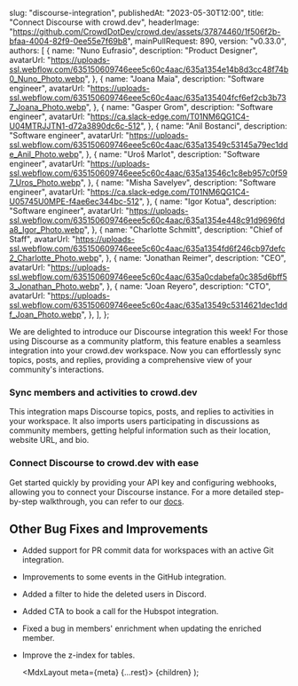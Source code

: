 
  slug: "discourse-integration",
  publishedAt: "2023-05-30T12:00",
  title: "Connect Discourse with crowd.dev",
  headerImage:
    "https://github.com/CrowdDotDev/crowd.dev/assets/37874460/1f506f2b-bfaa-4004-82f9-0ee55e7f69b8",
  mainPullRequest: 890,
  version: "v0.33.0",
  authors: [
    {
      name: "Nuno Eufrasio",
      description: "Product Designer",
      avatarUrl:
        "https://uploads-ssl.webflow.com/635150609746eee5c60c4aac/635a1354e14b8d3cc48f74b0_Nuno_Photo.webp",
    },
    {
      name: "Joana Maia",
      description: "Software engineer",
      avatarUrl:
        "https://uploads-ssl.webflow.com/635150609746eee5c60c4aac/635a135404fcf6ef2cb3b737_Joana_Photo.webp",
    },
    {
      name: "Gasper Grom",
      description: "Software engineer",
      avatarUrl: "https://ca.slack-edge.com/T01NM6QG1C4-U04MTRJJTN1-d72a3890dc6c-512",
    },
    {
      name: "Anil Bostanci",
      description: "Software engineer",
      avatarUrl:
        "https://uploads-ssl.webflow.com/635150609746eee5c60c4aac/635a13549c53145a79ec1dde_Anil_Photo.webp",
    },
    {
      name: "Uroš Marlot",
      description: "Software engineer",
      avatarUrl:
        "https://uploads-ssl.webflow.com/635150609746eee5c60c4aac/635a13546c1c8eb957c0f597_Uros_Photo.webp",
    },
    {
      name: "Misha Savelyev",
      description: "Software engineer",
      avatarUrl: "https://ca.slack-edge.com/T01NM6QG1C4-U05745U0MPE-f4ae6ec344bc-512",
    },
    {
      name: "Igor Kotua",
      description: "Software engineer",
      avatarUrl:
        "https://uploads-ssl.webflow.com/635150609746eee5c60c4aac/635a1354e448c91d9696fda8_Igor_Photo.webp",
    },
    {
      name: "Charlotte Schmitt",
      description: "Chief of Staff",
      avatarUrl:
        "https://uploads-ssl.webflow.com/635150609746eee5c60c4aac/635a1354fd6f246cb97defc2_Charlotte_Photo.webp",
    },
    {
      name: "Jonathan Reimer",
      description: "CEO",
      avatarUrl:
        "https://uploads-ssl.webflow.com/635150609746eee5c60c4aac/635a0cdabefa0c385d6bff53_Jonathan_Photo.webp",
    },
    {
      name: "Joan Reyero",
      description: "CTO",
      avatarUrl:
        "https://uploads-ssl.webflow.com/635150609746eee5c60c4aac/635a13549c5314621dec1ddf_Joan_Photo.webp",
    },
  ],
};

We are delighted to introduce our Discourse integration this week!
For those using Discourse as a community platform, this feature enables a seamless integration into your crowd.dev workspace. Now you can effortlessly sync topics, posts, and replies,
providing a comprehensive view of your community's interactions.

### Sync members and activities to crowd.dev

This integration maps Discourse topics, posts, and replies to activities in your workspace.
It also imports users participating in discussions as community members,
getting helpful information such as their location, website URL, and bio.

### Connect Discourse to crowd.dev with ease

Get started quickly by providing your API key and configuring webhooks,
allowing you to connect your Discourse instance. For a more detailed step-by-step
walkthrough, you can refer to our [docs](https://docs.crowd.dev/docs/discourse-integration).

<VideoPlayer url="https://www.youtube.com/watch?v=VBA24OIhd8M" />

## Other Bug Fixes and Improvements

- Added support for PR commit data for workspaces with an active Git integration. <PullRequest number="834"/>
- Improvements to some events in the GitHub integration. <PullRequest number="898"/>
- Added a filter to hide the deleted users in Discord. <PullRequest number="911"/>
- Added CTA to book a call for the Hubspot integration. <PullRequest number="896"/>
- Fixed a bug in members' enrichment when updating the enriched member. <PullRequest number="822"/>
- Improve the z-index for tables. <PullRequest number="904"/>

  <MdxLayout meta={meta} {...rest}>
    {children}
  </MdxLayout>
);
